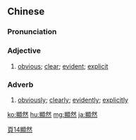 {{also|显然}}
==Chinese==
{{zh-forms|s=显然}}

===Pronunciation===
{{zh-pron
|m=xiǎnrán
|c=hin2 jin4
|mn=qz,tp,xm:hián-liân/kh,zz:hián-jiân
|ma=Zh-xianrán.ogg
|cat=a,adv
}}

===Adjective===
{{zh-adj}}

# [[obvious]]; [[clear]]; [[evident]]; [[explicit]]

===Adverb===
{{zh-adv}}

# [[obviously]]; [[clearly]]; [[evidently]]; [[explicitly]]

[[Category:Elementary Mandarin|頁14顯然]]

[[ko:顯然]]
[[hu:顯然]]
[[mg:顯然]]
[[ja:顯然]]
